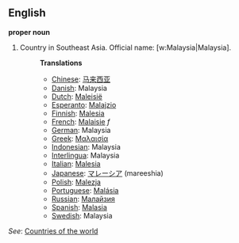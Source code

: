 ==English==

'''proper noun'''

# Country in Southeast Asia. Official name: [w:Malaysia|Malaysia].
#:'''Translations'''
#:*[[Chinese]]: [[马来西亚]]
#:*[[Danish]]: Malaysia
#:*[[Dutch]]: [[Maleisië]]
#:*[[Esperanto]]: [[Malajzio]]
#:*[[Finnish]]: [[Malesia]]
#:*[[French]]: [[Malaisie]] ''f''
#:*[[German]]: Malaysia
#:*[[Greek]]: [[Μαλαισία]]
#:*[[Indonesian]]: Malaysia
#:*[[Interlingua]]: Malaysia
#:*[[Italian]]: [[Malesia]]
#:*[[Japanese]]: [[マレーシア]] (mareeshia)
#:*[[Polish]]: [[Malezja]]
#:*[[Portuguese]]: [[Malásia]]
#:*[[Russian]]: [[Малайзия]]
#:*[[Spanish]]: [[Malasia]]
#:*[[Swedish]]: Malaysia

''See'': [[Countries of the world]]